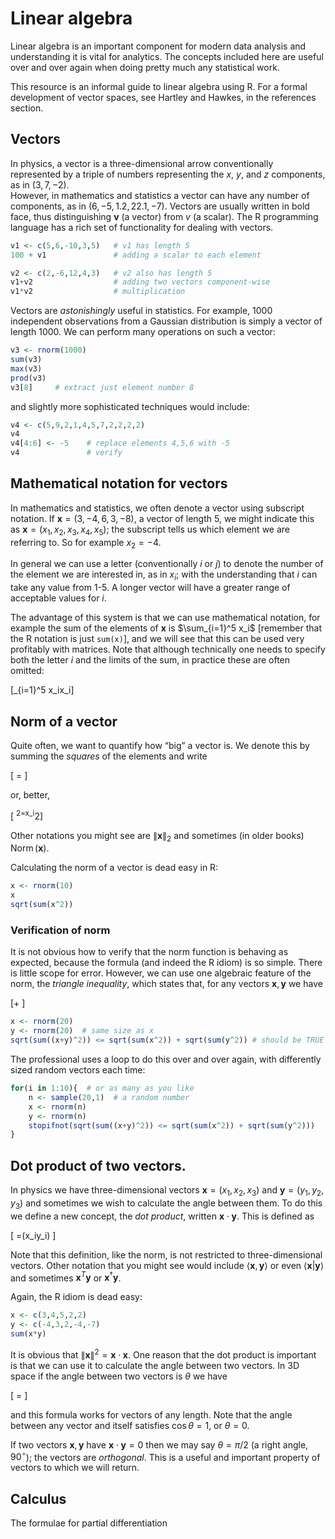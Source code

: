 # Linear algebra {#linear}
 
\newcommand{\bx}{\mathbf x}
\newcommand{\by}{\mathbf y}
\newcommand{\norm}[1]{\left\| #1 \right\|}

Linear algebra is an important component for modern data analysis and
understanding it is vital for analytics.  The concepts included here
are useful over and over again when doing pretty much any statistical
work.

This resource is an informal guide to linear algebra using R.  For a
formal development of vector spaces, see Hartley and Hawkes, in the
references section.


## Vectors

In physics, a vector is a three-dimensional arrow conventionally
represented by a triple of numbers representing the $x$, $y$, and $z$
components, as in $\left(3,7,-2\right)$.  
However, in mathematics and statistics a vector can have any number of
components, as in $\left(6,-5,1.2,22.1,-7\right)$.  Vectors are
usually written in bold face, thus distinguishing ${\mathbf v}$ (a
vector) from $v$ (a scalar).  The R programming language has a rich
set of functionality for dealing with vectors.

```r
v1 <- c(5,6,-10,3,5)   # v1 has length 5
100 + v1               # adding a scalar to each element

v2 <- c(2,-6,12,4,3)   # v2 also has length 5
v1+v2                  # adding two vectors component-wise
v1*v2                  # multiplication
```

Vectors are *astonishingly* useful in statistics.  For example, 1000
independent observations from a Gaussian distribution is simply a
vector of length 1000.  We can perform many operations on such a vector:

```r
v3 <- rnorm(1000)
sum(v3)
max(v3)
prod(v3)
v3[8]     # extract just element number 8
```

and slightly more sophisticated techniques would include:

```r
v4 <- c(5,9,2,1,4,5,7,2,2,2,2)
v4
v4[4:6] <- -5    # replace elements 4,5,6 with -5
v4               # verify
```


## Mathematical notation for vectors

In mathematics and statistics, we often denote a vector using
subscript notation.  If ${\mathbf x} = \left(3,-4,6,3,-8\right)$, a
vector of length 5, we might indicate this as ${\mathbf
x}=\left(x_1,x_2,x_3,x_4,x_5\right)$; the subscript tells us which
element we are referring to.  So for example $x_2=-4$.

In general we can use a letter (conventionally $i$ or $j$) to denote
the number of the element we are interested in, as in $x_i$; with the
understanding that $i$ can take any value from 1-5.  A longer vector
will have a greater range of acceptable values for $i$.

The advantage of this system is that we can use mathematical notation,
for example the sum of the elements of ${\mathbf x}$ is $\sum_{i=1}^5
x_i$ [remember that the R notation is just ```sum(x)```], and we will
see that this can be used very profitably with matrices.  Note that
although technically one needs to specify both the letter $i$ and the
limits of the sum, in practice these are often omitted:


\[\sum_{i=1}^5 x_i\qquad\mbox{is same thing as}\qquad\sum x_i\]

## Norm of a vector

Quite often, we want to quantify how "big" a vector is.  We denote
this by summing the *squares* of the elements and write

\[
\norm{\bx} = \sqrt{\sum x_i^2}\]

or, better,

\[
\norm{\bx}^2=\sum x_i^2\]

Other notations you might see are $\norm{\bx}_2$ and sometimes (in
older books) $\operatorname{Norm}\left(\bx\right)$.

Calculating the norm of a vector is dead easy in R:

```r
x <- rnorm(10)
x
sqrt(sum(x^2))
```

### Verification of norm

It is not obvious how to verify that the norm function is behaving as
expected, because the formula (and indeed the R idiom) is so simple.
There is little scope for error.  However, we can use one algebraic
feature of the norm, the *triangle inequality*, which states that, for
any vectors $\bx,\by$ we have

\[\norm{\bx+\by}\leq\norm{\bx}+\norm{\by}
\]

```r
x <- rnorm(20)
y <- rnorm(20)  # same size as x
sqrt(sum((x+y)^2)) <= sqrt(sum(x^2)) + sqrt(sum(y^2)) # should be TRUE
```

The professional uses a loop to do this over and over again, with
differently sized random vectors each time:


```r
for(i in 1:10){  # or as many as you like
	n <- sample(20,1)  # a random number
	x <- rnorm(n)
	y <- rnorm(n)
	stopifnot(sqrt(sum((x+y)^2)) <= sqrt(sum(x^2)) + sqrt(sum(y^2)))
}
```


## Dot product of two vectors.

In physics we have three-dimensional vectors
$\bx=\left(x_1,x_2,x_3\right)$ and $\by=\left(y_1,y_2,y_3\right)$ and
sometimes we wish to calculate the angle between them.  To do this we
define a new concept, the *dot product*, written $\bx\cdot\by$.  This
is defined as


\[
\bx\cdot\by=\sum\left(x_iy_i\right)
\]

Note that this definition, like the norm, is not restricted to
three-dimensional vectors.  Other notation that you might see would
include $\left<\bx,\by\right>$ or even
$\left<\bx|\by\right>$ and sometimes $\bx^T\by$ or
$\bx^\dagger\by$.


Again, the R idiom is dead easy:

```r
x <- c(3,4,5,2,2)
y <- c(-4,3,2,-4,-7)
sum(x*y)
```

It is obvious that $\norm{\bx}^2=\bx\cdot\bx$.  One reason that the
dot product is important is that we can use it to calculate the angle
between two vectors.  In 3D space if the angle between two vectors is
$\theta$ we have

\[
\cos\theta=\frac{\bx\cdot\by}{\sqrt{(\bx\cdot\bx)(\by\cdot\by)}}
\]



and this formula works for vectors of any length.  Note that the angle
between any vector and itself satisfies $\cos\theta=1$, or $\theta=0$.

If two vectors $\bx,\by$ have $\bx\cdot\by=0$ then we may say
$\theta=\pi/2$ (a right angle, $90^\circ$); the vectors are
*orthogonal*.  This is a useful and important property of vectors to
which we will return.


## Calculus

The formulae for partial differentiation
